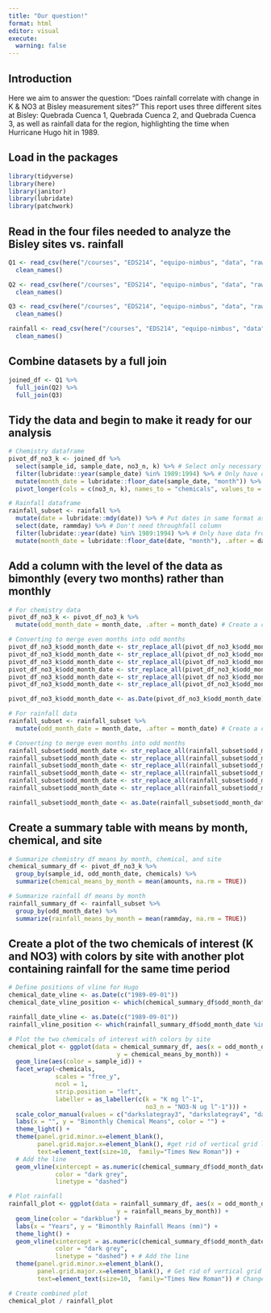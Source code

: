 ```yaml
---
title: "Our question!"
format: html
editor: visual
execute:
  warning: false
---
```

## Introduction
Here we aim to answer the question: "Does rainfall correlate with change in K & NO3 at Bisley measurement sites?" This report uses three different sites at Bisley: Quebrada Cuenca 1, Quebrada Cuenca 2, and Quebrada Cuenca 3, as well as rainfall data for the region, highlighting the time when Hurricane Hugo hit in 1989.

## Load in the packages
```r
library(tidyverse)
library(here)
library(janitor)
library(lubridate)
library(patchwork)
```

## Read in the four files needed to analyze the Bisley sites vs. rainfall
```r
Q1 <- read_csv(here("/courses", "EDS214", "equipo-nimbus", "data", "raw-data", "QuebradaCuenca1-Bisley.csv")) %>%
  clean_names()

Q2 <- read_csv(here("/courses", "EDS214", "equipo-nimbus", "data", "raw-data", "QuebradaCuenca2-Bisley.csv")) %>%
  clean_names()

Q3 <- read_csv(here("/courses", "EDS214", "equipo-nimbus", "data", "raw-data", "QuebradaCuenca3-Bisley.csv")) %>%
  clean_names()

rainfall <- read_csv(here("/courses", "EDS214", "equipo-nimbus", "data", "raw-data", "BisleywklyRain-Throughfall1988-2015.csv")) %>%
  clean_names()
```

## Combine datasets by a full join
```r
joined_df <- Q1 %>%
  full_join(Q2) %>%
  full_join(Q3)
```

## Tidy the data and begin to make it ready for our analysis
```r
# Chemistry dataframe
pivot_df_no3_k <- joined_df %>%
  select(sample_id, sample_date, no3_n, k) %>% # Select only necessary columns
  filter(lubridate::year(sample_date) %in% 1989:1994) %>% # Only have data from 1989-1994
  mutate(month_date = lubridate::floor_date(sample_date, "month")) %>% # Make data from the day level to the month level
  pivot_longer(cols = c(no3_n, k), names_to = "chemicals", values_to = "amounts") # Make the two chemical names in a column and values in another

# Rainfall dataframe
rainfall_subset <- rainfall %>%
  mutate(date = lubridate::mdy(date)) %>% # Put dates in same format as other dataframe
  select(date, rammday) %>% # Don't need throughfall column
  filter(lubridate::year(date) %in% 1989:1994) %>% # Only have data from 1989-1994
  mutate(month_date = lubridate::floor_date(date, "month"), .after = date) # Make data from the day level to the month level
```

## Add a column with the level of the data as bimonthly (every two months) rather than monthly
```r
# For chemistry data
pivot_df_no3_k <- pivot_df_no3_k %>%
  mutate(odd_month_date = month_date, .after = month_date) # Create a copy of the month column which will be filled with bimonthly dates

# Converting to merge even months into odd months
pivot_df_no3_k$odd_month_date <- str_replace_all(pivot_df_no3_k$odd_month_date, "02-01", "01-01")
pivot_df_no3_k$odd_month_date <- str_replace_all(pivot_df_no3_k$odd_month_date, "04-01", "03-01")
pivot_df_no3_k$odd_month_date <- str_replace_all(pivot_df_no3_k$odd_month_date, "06-01", "05-01")
pivot_df_no3_k$odd_month_date <- str_replace_all(pivot_df_no3_k$odd_month_date, "08-01", "07-01")
pivot_df_no3_k$odd_month_date <- str_replace_all(pivot_df_no3_k$odd_month_date, "10-01", "09-01")
pivot_df_no3_k$odd_month_date <- str_replace_all(pivot_df_no3_k$odd_month_date, "12-01", "11-01")

pivot_df_no3_k$odd_month_date <- as.Date(pivot_df_no3_k$odd_month_date) # Make it a Date variable again

# For rainfall data
rainfall_subset <- rainfall_subset %>%
  mutate(odd_month_date = month_date, .after = month_date) # Create a copy of the month column which will be filled with bimonthly dates

# Converting to merge even months into odd months
rainfall_subset$odd_month_date <- str_replace_all(rainfall_subset$odd_month_date, "02-01", "01-01")
rainfall_subset$odd_month_date <- str_replace_all(rainfall_subset$odd_month_date, "04-01", "03-01")
rainfall_subset$odd_month_date <- str_replace_all(rainfall_subset$odd_month_date, "06-01", "05-01")
rainfall_subset$odd_month_date <- str_replace_all(rainfall_subset$odd_month_date, "08-01", "07-01")
rainfall_subset$odd_month_date <- str_replace_all(rainfall_subset$odd_month_date, "10-01", "09-01")
rainfall_subset$odd_month_date <- str_replace_all(rainfall_subset$odd_month_date, "12-01", "11-01")

rainfall_subset$odd_month_date <- as.Date(rainfall_subset$odd_month_date) # Make it a Date variable again
```

## Create a summary table with means by month, chemical, and site
```r
# Summarize chemistry df means by month, chemical, and site
chemical_summary_df <- pivot_df_no3_k %>%
  group_by(sample_id, odd_month_date, chemicals) %>%
  summarize(chemical_means_by_month = mean(amounts, na.rm = TRUE))

# Summarize rainfall df means by month
rainfall_summary_df <- rainfall_subset %>%
  group_by(odd_month_date) %>%
  summarize(rainfall_means_by_month = mean(rammday, na.rm = TRUE))
```

## Create a plot of the two chemicals of interest (K and NO3) with colors by site with another plot containing rainfall for the same time period
```r
# Define positions of vline for Hugo
chemical_date_vline <- as.Date(c("1989-09-01"))    
chemical_date_vline_position <- which(chemical_summary_df$odd_month_date %in% chemical_date_vline)

rainfall_date_vline <- as.Date(c("1989-09-01"))    
rainfall_vline_position <- which(rainfall_summary_df$odd_month_date %in% rainfall_date_vline)

# Plot the two chemicals of interest with colors by site
chemical_plot <- ggplot(data = chemical_summary_df, aes(x = odd_month_date, 
                              y = chemical_means_by_month)) +
  geom_line(aes(color = sample_id)) +
  facet_wrap(~chemicals,
             scales = "free_y",
             ncol = 1,
             strip.position = "left", 
             labeller = as_labeller(c(k = "K mg l^-1", 
                                      no3_n = "NO3-N ug l^-1"))) +
  scale_color_manual(values = c("darkslategray3", "darkslategray4", "darkslategray")) +
  labs(x = "", y = "Bimonthly Chemical Means", color = "") +
  theme_light() +
  theme(panel.grid.minor.x=element_blank(),
        panel.grid.major.x=element_blank(), #get rid of vertical grid lines 
        text=element_text(size=10,  family="Times New Roman")) +
  # Add the line
  geom_vline(xintercept = as.numeric(chemical_summary_df$odd_month_date[chemical_date_vline_position]), 
             color = "dark grey",
             linetype = "dashed")

# Plot rainfall
rainfall_plot <- ggplot(data = rainfall_summary_df, aes(x = odd_month_date, 
                              y = rainfall_means_by_month)) +
  geom_line(color = "darkblue") +
  labs(x = "Years", y = "Bimonthly Rainfall Means (mm)") +
  theme_light() + 
  geom_vline(xintercept = as.numeric(chemical_summary_df$odd_month_date[chemical_date_vline_position]), 
             color = "dark grey",
             linetype = "dashed") + # Add the line
  theme(panel.grid.minor.x=element_blank(),
        panel.grid.major.x=element_blank(), # Get rid of vertical grid lines 
        text=element_text(size=10,  family="Times New Roman")) # Change text size and font

# Create combined plot
chemical_plot / rainfall_plot
```


